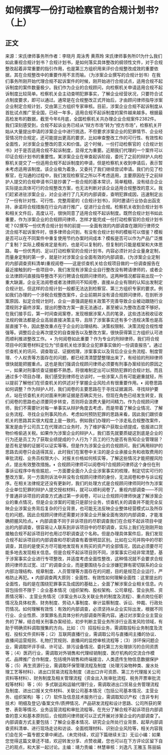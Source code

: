 # 如何撰写一份打动检察官的合规计划书?（上）
## 正文
来源：宋氏律师事务所作者：李晓月 周泳秀  黄燕玲 宋氏律师事务所01为什么我们如此重视合规计划书？合规计划书，是如何落实具体整改的纲领性文件，对于合规整改起着非常重要的指引作用，也是第三方组织用来评价合规整改成效的重要依据，其在合规整改中的重要作用不言而喻。（为涉案企业撰写的合规计划书）在我们事务所刚开始代理合规不起诉案件的时候，刚开始进行合规试点，适用合规不起诉制度的案件数量极少。我们作为企业的合规顾问，向检察机关申请适用合规不起诉制度比较简单。检察机关会主动查明犯罪事实，了解企业经营状况，只要符合试点制度要求，即可以通过。通常是在合规整改正式开始后，才由顾问律师指导涉案企业制定合规计划，交由第三方组织专家审核。目前，涉案企业合规不起诉制度从首批试点推广至全国，已经一年多，适用合规不起诉制度的案件越来越多。根据最高检发布的数据，截至今年6月底，全国检察机关共办理企业合规案件2382件。我们深刻感受到，合规不起诉业务已经从“辩方市场”转为“控方市场”，检察机关开始从大量提出申请的涉案企业中进行挑选，不但要求涉案企业的犯罪情节、企业经营情况符合规定，还可能提出更高的要求，比如审查整改工作的可行性、有效性和全面性，对涉案企业整改的意义和价值。这个时候，一份打动检察官的《合规计划书》对于是否适用合规不起诉制度，显得尤为重要。近期我们代理的一个案件可以印证合规计划书的重要性。某涉案企业在审查起诉阶段，委托了之前的辩护人向检察机关提交了一份适用合规不起诉制度的申请，但是检察机关收到申请后，表示暂未考虑适用该制度。该企业极为着急，又委托了我们继续尝试申请。我们约见了检察官，在沟通的过程中，我们发现检察官之所以不考虑适用，主要原因在于之前辩护人提交的合规申请书只是抄袭了一些合规的基本常识，简单粗糙，没有结合企业实际提出具体可行的合规整改方案，也无法判断对该企业适用合规整改的意义。我们赶紧进驻涉案企业，对企业进行了几天的内部调查，查明犯罪成因，迅速制定出了一份有针对性、可行性、完整周密的《合规计划书》，同时邀请行业协会出函支持，承诺将合规措施在行业内进行推广，促进行业合规。检察机关收到合规计划书和相关文件后，高度认可，很快同意了适用合规不起诉制度。既然合规计划书如此重要，作为涉案企业的合规顾问律师，怎样才能完成一份打动检察官的合规计划书呢？02撰写一份优秀合规计划书的前提——全面有效的内部调查在跟同行律师交流合规不起诉案件时，很多律师会问到，有没有合规计划书的模板可以借鉴？模板是否可以在不同案件中重复使用节约办案时间成本？模板是否可以作为产品广泛推广复制？实际上模板肯定是有的，也是可以复制的，但复制的只能是框架和大体思路，每一份优秀的、足以打动检察官的合规计划书，内容必须针对企业量身定制，而量身定制的第一步，就是针对涉案企业全面有效的内部调查。(为涉案企业定制的内部调查资料清单)重视阅卷——这是侦查机关给合规项目做的一份调查报告在最近接触到的一些项目中，我们发现有涉案企业自行整改没有聘请律师的，或者企业法律顾问直接指导整改不另行聘请合规顾问律师的。这两种情况都容易出现一个重大缺漏，企业无法阅卷或者法律顾问不知阅卷，直接从企业有限的认知出发制定合规计划，但这样的合规计划一般都无法达到检察官、第三方组织专家的要求。例如我们办理的一个涉税合规整改案件，企业前期并没有请合规顾问律师，在剖析涉案原因、拟定合规计划时，企业一直强调是相关政策不完善导致企业被动跟随行业潜规则才最终涉案，提出的整改方案一直无法通过，甚至被认为整改态度不够好。在我们接手后，第一时间查阅案卷，发现根据涉案人员的笔录，这些违法税收征收法规的做法都是企业高层直接决策主导，且除了涉案事实还有多个违规决策也是高层直接下令，因此整改重点在于企业的治理结构、决策权限制、决策流程合规性增强等。调整后企业再次提交的自查报告以及整改方案，很快获得第三方组织认可进而顺利推进整改工作。  ◐ 为何阅卷如此重要？作为专业的刑辩律师，我们将合规项目中的案卷材料定位为“侦查机关给涉案企业犯罪事实做的一份调查报告”。通过侦查机关的讯问、调查取证、证据梳理，涉案事实以及背后企业业务流程、制度管理、个人权责等方面存在的问题，都已经清清楚楚整理出来了，有经验的刑辩律师很快就能把握重点。这也是我们强调合规顾问律师必须要有刑事办案经验的原因之一，如果对刑事侦查证据都不熟悉，将很难制定出可以预防犯罪的合规计划。而且通过多个项目办理，我们感受到律师在访谈时，一些涉案人员有可能避重就轻，所以提前了解他们在侦查机关的供述对于掌握企业风险点有很重要作用。◐ 阅卷思路如何调整？作为辩护人时，我们阅卷的主要思路在于寻找证据漏洞、寻找辩护要点，站在侦查机关的对面来判断证据是否确实充分。但现在角色已经发生转变，我们阅卷的思路也必须要同步转变，否则将会浪费大量时间精力。作为合规顾问律师，我们不需要针对每一单事实从辩护角度去考虑，而是带着了解企业情况、了解业务流程、寻找企业刑事风险点、考虑如何预防犯罪的思路来看，因此我们跟侦查机关的思路其实很大程度上是一致的。例如我们办理的一个涉走私合规整改案件，案发是由于公司员工在代理进口业务时，为了维护客户获取业绩提成，低报进口货物价格偷逃关税。如果作为涉案企业的辩护人，我们首先就要质疑这到底是企业的行为还是员工为了获取业绩提成的个人行为？员工的行为是否有告知企业管理层？是否有足够的证据可以证实等等。但是作为涉案企业的合规顾问，我们再用辩护的思路去阅卷只会适得其反，此时我们在案卷中关注的是企业承接业务和收取费用的审批流程、业务员权限大小、对报关价格如何核实等，了解这些情况才能把握风险点，提出有效整改措施。◐ 合规顾问律师可以阅卷吗?合规顾问律师这个身份在刑事诉讼程序中有些尴尬，一方面要全面介入企业涉案事实的梳理，制定切实可行的整改方案，另一方面刑诉法中并没有合规顾问律师的身份，无法阅卷和参与诉讼程序。在相关法律规定还没有更新时，我们的处理方式是合规顾问律师同时作为涉案企业单位犯罪的辩护人提交授权材料，就可以顺利阅卷了。重视内部调查——不同于普通非诉项目的调查方式通过第一步阅卷，可以让合规顾问律师快速了解涉案企业的重点情况，但是企业涉案的可能只是部分业务，侦查机关的调查并不能完全反映企业涉案业务背后复杂的行业背景，也可能无法反映企业整体经营模式以及所存在的问题。因此合规顾问律师还需要对涉案企业开展全面有效的内部调查，才能准确把握风险点。◐ 内部调查不同于非诉项目的尽职调查我们在合规不起诉项目中提出的内部调查，很容易让人联系到非诉项目中的尽职调查，实际上我们在刚刚开始接触合规不起诉项目时也用过尽职调查这个名称。但是办理具体案件后，我们发现合规不起诉项目的内部调查和尽职调查有着很明显区别。比如在公司并购中的尽职调查，其目的是使买方尽可能地发现有关购买的资产的全部情况，因此必须要尽可能多地去发现相关信息。但是合规不起诉项目则不同，涉案事实已经非常清楚，基于涉案事实企业进行专项整改，并适度考虑全面性整改，这种情况就不会要求合规顾问律师去过宽、过广的调查企业，而是要围绕与企业涉嫌犯罪有密切联系的企业内部治理结构、规章制度、人员管理等方面存在的问题，目的是规范企业运行，严格防止再犯。◐ 内部调查两大原则：全面性、有效性如何理解全面性：这里提出的全面性，指的是在围绕犯罪事实及成因的基础上，全面了解涉案企业相关信息。内容包括但不限于：企业基本情况（组织架构、股权架构、公司章程、营业执照、资质情况等）、主营业务情况（涉案业务以及关联业务的制度及流程）、重点岗位任职情况及具体权责、财务制度、劳动人事制度、审计监察制度、诉讼、仲裁、行政处罚情况。如何理解有效性：有效的内部调查，必须坚持从企业实际出发，根据不同行业、企业性质、涉案罪名去具体分析内部调查所需内容。通过对涉案企业主营业务的了解，结合相关刑事办案经验，初步判断主营业务所涉行业高发风险领域，有助于明确资料调取搜集的方向。比如：（1）招投标业务，需调取投标业务制度及流程、投标文件资料等；（2）互联网直播行业，需调取公司与直播间主播的协议、直播间运营规则、礼物打赏规则、直播间的监控审核流程等；（3）涉环保问题企业，需调取环评手续、许可证、排污设备情况、委托第三方处理排污的合同资质等；（4）医药行业，需调取对外销售和代理经销制度、医疗机构的交流合作模式、品牌推广合作制度，包括境外销售和终端接洽，人类遗传生物信息数据保护等；（5）再生资源行业，需调取环保管理流程及制度（处理污染物种类、废水处理工艺等材料）、进出口贸易流程及制度（进出口许可资质、第三方代理报关公司资料等材料）、财务制度及相关管理流程（资金出入账审批流程、税务开票审批流程等材料）等；（6）多式联运和运输代理行业，需调取进出口贸易业务管理流程及制度、进出口报关文件材料、关联公司基本情况（包括公司基本情况、主营业务、组织架构）等；（7）软件及信息技术服务行业，需调取知识产权（含非专利技术）明细及登记/备案文件/质押情况、产品研发流程和设计思路、公司所获的荣誉、表彰等情况、业务运营流程和审批流程等。在充分了解合规不起诉项目内部调查的意义和基本原则后，合规顾问律师就可以正式开展对涉案企业的内部调查了。内部调查方式主要包括：了解企业基本情况、研究企业所处行业背景、起草内部调查资料清单、进行现场走访和访谈、全面梳理材料、识别企业风险等，相关内容我们会在另一篇专题文章中阐述。（未完待续，欢迎下篇继续关注）无讼小编：如果您觉得这篇文章还不错，欢迎转发分享、点赞收藏，您也可以在下方评论区留下自己的观点，和大家一起讨论。主编：靖力责编：林慧审核：刘逸凡 王雅玉 陈丽娟 